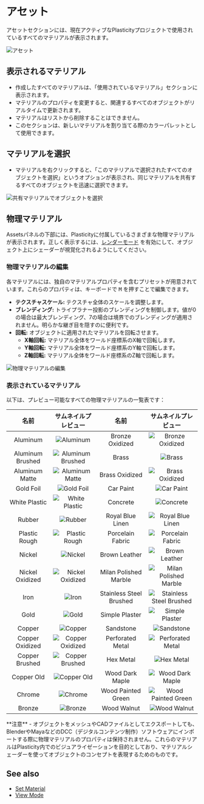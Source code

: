 
# アセット

アセットセクションには、現在アクティブなPlasticityプロジェクトで使用されているすべてのマテリアルが表示されます。

![アセット](/img/assets.png)

## 表示されるマテリアル

- 作成したすべてのマテリアルは、「使用されているマテリアル」セクションに表示されます。
- マテリアルのプロパティを変更すると、関連するすべてのオブジェクトがリアルタイムで更新されます。
- マテリアルはリストから削除することはできません。
- このセクションは、新しいマテリアルを割り当てる際のカラーパレットとして使用できます。

## マテリアルを選択

- マテリアルを右クリックすると、「このマテリアルで選択されたすべてのオブジェクトを選択」というオプションが表示され、同じマテリアルを共有するすべてのオブジェクトを迅速に選択できます。

![共有マテリアルでオブジェクトを選択](/img/assets-select-materials.png)

## 物理マテリアル

Assetsパネルの下部には、Plasticityに付属しているさまざまな物理マテリアルが表示されます。正しく表示するには、[レンダーモード](/plasticity-essentials/render-mode) を有効にして、オブジェクト上にシェーダーが視覚化されるようにしてください。

### 物理マテリアルの編集

各マテリアルには、独自のマテリアルプロパティを含むプリセットが用意されています。これらのプロパティは、キーボードで <kbd>M</kbd> を押すことで編集できます。

- **テクスチャスケール:** テクスチャ全体のスケールを調整します。
- **ブレンディング:** トライプラナー投影のブレンディングを制御します。値が0の場合は最大ブレンディング、7の場合は境界でのブレンディングが適用されません。明らかな継ぎ目を隠すのに便利です。
- **回転:** オブジェクトに適用されたマテリアルを回転させます。
  - **X軸回転:** マテリアル全体をワールド座標系のX軸で回転します。
  - **Y軸回転:** マテリアル全体をワールド座標系のY軸で回転します。
  - **Z軸回転:** マテリアル全体をワールド座標系のZ軸で回転します。

![物理マテリアルの編集](/img/physical-materials.png)

<VideoPlayer fileName="physical-material"/>

### 表示されているマテリアル

以下は、プレビュー可能なすべての物理マテリアルの一覧表です：

| 名前   | サムネイルプレビュー | 名前   | サムネイルプレビュー |
|:------:|:---------------------:|:------:|:----------------------:|
|Aluminum |![Aluminum](/img/aluminum.png)| Bronze Oxidized   | ![Bronze Oxidized](/img/bronze-oxidized.png)  |
|Aluminum Brushed|![Aluminum Brushed](/img/aluminum-brushed.png)| Brass  | ![Brass](/img/brass.png)   |
|Aluminum Matte|![Aluminum Matte](/img/aluminum-matte.png)| Brass Oxidized   | ![Brass Oxidized](/img/brass-oxidized.png) |
|Gold Foil | ![Gold Foil](/img/gold-foil.png)  | Car Paint     | ![Car Paint](/img/car-paint.png)  |
|White Plastic | ![White Plastic](/img/white-plastic.png) | Concrete      | ![Concrete](/img/concrete.png)  |
|Rubber | ![Rubber](/img/rubber.png) | Royal Blue Linen  | ![Royal Blue Linen](/img/royal-blue-linen.png)  |
|Plastic Rough | ![Plastic Rough](/img/plastic-rough.png)  |Porcelain Fabric     | ![Porcelain Fabric](/img/porcelain-fabric.png) |
|Nickel | ![Nickel](/img/nickel.png)  | Brown Leather     | ![Brown Leather](/img/brown-leather.png)   |
|Nickel Oxidized | ![Nickel Oxidized](/img/nickel-oxidized.png)   | Milan Polished Marble     | ![Milan Polished Marble](/img/milan-polished-marble.png) |
|Iron | ![Iron](/img/iron.png)  | Stainless Steel Brushed     | ![Stainless Steel Brushed](/img/stainless-steel-brushed.png) |
|Gold | ![Gold](/img/gold.png)   |  Simple Plaster    | ![Simple Plaster](/img/simple-plaster.png)  |
|Copper | ![Copper](/img/copper.png)   |Sandstone    | ![Sandstone](/img/sandstone.png) |
|Copper Oxidized    | ![Copper Oxidized](/img/copper-oxidized.png)  |  Perforated Metal    | ![Perforated Metal](/img/perforated-netal.png) |
|Copper Brushed   | ![Copper Brushed](/img/copper-brushed.png)  | Hex Metal    | ![Hex Metal](/img/hex-metal.png) |
|Copper Old    | ![Copper Old](/img/copper-old.png)   | Wood Dark Maple    | ![Wood Dark Maple](/img/wood-dark-maple.png)  |
|Chrome    | ![Chrome](/img/chrome.png)   | Wood Painted Green    | ![Wood Painted Green](/img/wood-painted-green.png)   |
|Bronze    | ![Bronze](/img/bronze.png)   | Wood Walnut    | ![Wood Walnut](/img/wood-walnut.png)  |

<Callout type="info" emoji="🗒️">
**注意**  
- オブジェクトをメッシュやCADファイルとしてエクスポートしても、BlenderやMayaなどのDCC（デジタルコンテンツ制作）ソフトウェアにインポートする際に物理マテリアルのプロパティは保持されません。これらのマテリアルはPlasticity内でのビジュアライゼーションを目的としており、マテリアルシェーダーを使ってオブジェクトのコンセプトを表現するためのものです。
</Callout>

## See also
- [Set Material](/common/set-material)
- [View Mode](/plasticity-essentials/view-mode)